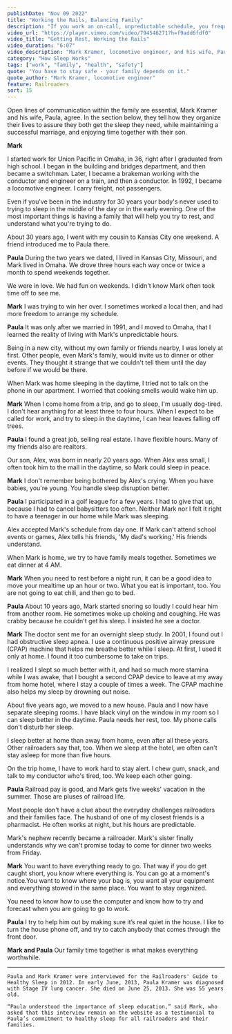 ```yaml
---
publishDate: "Nov 09 2022"
title: "Working the Rails, Balancing Family"
description: "If you work an on-call, unpredictable schedule, you frequently go to bed and get up at different times. Even if you work a fixed schedule, you may be on the job in non-daylight hours. Your work schedule may be out of sync with the daily activities of family and friends."
video_url: "https://player.vimeo.com/video/794546271?h=f9add6fdf0"
video_title: "Getting Rest, Working the Rails"
video_duration: "6:07"
video_description: "Mark Kramer, locomotive engineer, and his wife, Paula"
category: "How Sleep Works"
tags: ["work", "family", "health", "safety"]
quote: "You have to stay safe - your family depends on it."
quote_author: "Mark Kramer, locomotive engineer"
feature: Railroaders
sort: 15
---
```


Open lines of communication within the family are essential, Mark Kramer and his wife, Paula, agree. In the section below, they tell how they organize their lives to assure they both get the sleep they need, while maintaining a successful marriage, and enjoying time together with their son.

**Mark**

I started work for Union Pacific in Omaha, in 36, right after I graduated from high school. I began in the building and bridges department, and then became a switchman. Later, I became a brakeman working with the conductor and engineer on a train, and then a conductor. In 1992, I became a locomotive engineer. I carry freight, not passengers.

Even if you've been in the industry for 30 years your body's never used to trying to sleep in the middle of the day or in the early evening. One of the most important things is having a family that will help you try to rest, and understand what you're trying to do.

About 30 years ago, I went with my cousin to Kansas City one weekend. A friend introduced me to Paula there.

**Paula**
During the two years we dated, I lived in Kansas City, Missouri, and Mark lived in Omaha. We drove three hours each way once or twice a month to spend weekends together.

We were in love. We had fun on weekends. I didn't know Mark often took time off to see me.

**Mark**
I was trying to win her over. I sometimes worked a local then, and had more freedom to arrange my schedule.

**Paula**
It was only after we married in 1991, and I moved to Omaha, that I learned the reality of living with Mark's unpredictable hours.

Being in a new city, without my own family or friends nearby, I was lonely at first. Other people, even Mark's family, would invite us to dinner or other events. They thought it strange that we couldn't tell them until the day before if we would be there.

When Mark was home sleeping in the daytime, I tried not to talk on the phone in our apartment. I worried that cooking smells would wake him up.

**Mark**
When I come home from a trip, and go to sleep, I'm usually dog-tired. I don't hear anything for at least three to four hours. When I expect to be called for work, and try to sleep in the daytime, I can hear leaves falling off trees.

**Paula**
I found a great job, selling real estate. I have flexible hours. Many of my friends also are realtors.

Our son, Alex, was born in nearly 20 years ago. When Alex was small, I often took him to the mall in the daytime, so Mark could sleep in peace.

**Mark**
I don't remember being bothered by Alex's crying. When you have babies, you're young. You handle sleep disruption better.

**Paula**
I participated in a golf league for a few years. I had to give that up, because I had to cancel babysitters too often. Neither Mark nor I felt it right to have a teenager in our home while Mark was sleeping.

Alex accepted Mark's schedule from day one. If Mark can't attend school events or games, Alex tells his friends, 'My dad's working.' His friends understand.

When Mark is home, we try to have family meals together. Sometimes we eat dinner at 4 AM.

**Mark**
When you need to rest before a night run, it can be a good idea to move your mealtime up an hour or two. What you eat is important, too. You are not going to eat chili, and then go to bed.

**Paula**
About 10 years ago, Mark started snoring so loudly I could hear him from another room. He sometimes woke up choking and coughing. He was crabby because he couldn't get his sleep. I insisted he see a doctor.

**Mark**
The doctor sent me for an overnight sleep study. In 2001, I found out I had obstructive sleep apnea. I use a continuous positive airway pressure (CPAP) machine that helps me breathe better while I sleep. At first, I used it only at home. I found it too cumbersome to take on trips.

I realized I slept so much better with it, and had so much more stamina while I was awake, that I bought a second CPAP device to leave at my away from home hotel, where I stay a couple of times a week. The CPAP machine also helps my sleep by drowning out noise.

About five years ago, we moved to a new house. Paula and I now have separate sleeping rooms. I have black vinyl on the window in my room so I can sleep better in the daytime. Paula needs her rest, too. My phone calls don't disturb her sleep.

I sleep better at home than away from home, even after all these years. Other railroaders say that, too. When we sleep at the hotel, we often can't stay asleep for more than five hours.

On the trip home, I have to work hard to stay alert. I chew gum, snack, and talk to my conductor who's tired, too. We keep each other going.

**Paula**
Railroad pay is good, and Mark gets five weeks' vacation in the summer. Those are pluses of railroad life.

Most people don't have a clue about the everyday challenges railroaders and their families face. The husband of one of my closest friends is a pharmacist. He often works at night, but his hours are predictable.

Mark's nephew recently became a railroader. Mark's sister finally understands why we can't promise today to come for dinner two weeks from Friday.

**Mark**
You want to have everything ready to go. That way if you do get caught short, you know where everything is. You can go at a moment's notice.You want to know where your bag is, you want all your equipment and everything stowed in the same place. You want to stay organized.

You need to know how to use the computer and know how to try and forecast when you are going to go to work.

**Paula**
I try to help him out by making sure it’s real quiet in the house. I like to turn the house phone off, and try to catch anybody that comes through the front door.

**Mark and Paula**
Our family time together is what makes everything worthwhile.

---
```
Paula and Mark Kramer were interviewed for the Railroaders' Guide to Healthy Sleep in 2012. In early June, 2013, Paula Kramer was diagnosed with Stage IV lung cancer. She died on June 25, 2013. She was 55 years old.

“Paula understood the importance of sleep education,” said Mark, who asked that this interview remain on the website as a testimonial to Paula’s commitment to healthy sleep for all railroaders and their families.
```
